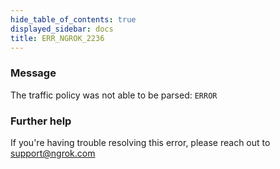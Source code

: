 ```yaml
---
hide_table_of_contents: true
displayed_sidebar: docs
title: ERR_NGROK_2236
---
```


### Message

The traffic policy was not able to be parsed:
`ERROR`

### Further help

If you're having trouble resolving this error, please reach out to [support@ngrok.com](mailto:support@ngrok.com?subject=Help%20with%20ERR_NGROK_2236)
